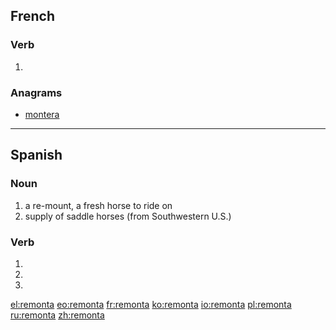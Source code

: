 ==French==

===Verb===
{{fr-verb-form}}

# {{conjugation of|remonter||3|s|[[past historic]]|lang=fr}}

===Anagrams===
* [[montera#French|montera]]

----

==Spanish==

===Noun===
{{es-noun|f}}

# a re-mount, a fresh horse to ride on
# supply of saddle horses (from Southwestern U.S.)

===Verb===
{{es-verb-form|remontar}}
 
# {{es-verb form of|ending=ar|mood=imperative|sense=affirmative|pers=2|formal=no|number=singular|[[remontar]]}}
# {{es-verb form of|ending=ar|mood=indicative|tense=present|pers=2|formal=yes|number=singular|[[remontar]]}}
# {{es-verb form of|ending=ar|mood=indicative|tense=present|pers=3|number=singular|[[remontar]]}}

[[el:remonta]]
[[eo:remonta]]
[[fr:remonta]]
[[ko:remonta]]
[[io:remonta]]
[[pl:remonta]]
[[ru:remonta]]
[[zh:remonta]]
